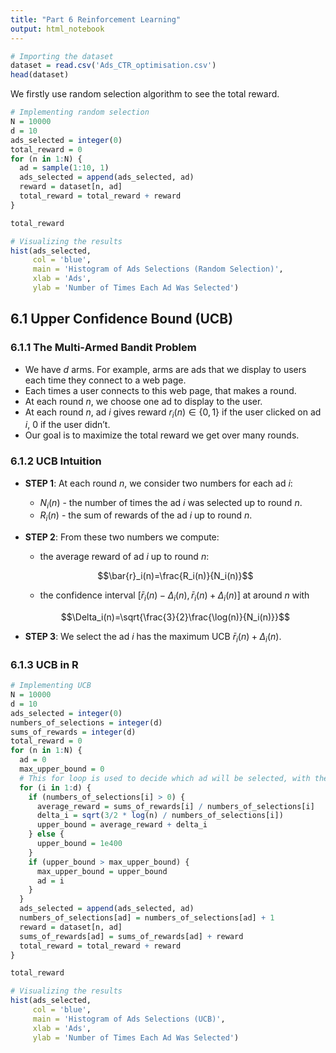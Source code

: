 ```yaml
---
title: "Part 6 Reinforcement Learning"
output: html_notebook
---
```


```r
# Importing the dataset
dataset = read.csv('Ads_CTR_optimisation.csv')
head(dataset)
```

We firstly use random selection algorithm to see the total reward.

```r
# Implementing random selection
N = 10000
d = 10
ads_selected = integer(0)
total_reward = 0
for (n in 1:N) {
  ad = sample(1:10, 1)
  ads_selected = append(ads_selected, ad)
  reward = dataset[n, ad]
  total_reward = total_reward + reward
}

total_reward
```

```r
# Visualizing the results
hist(ads_selected, 
     col = 'blue', 
     main = 'Histogram of Ads Selections (Random Selection)', 
     xlab = 'Ads', 
     ylab = 'Number of Times Each Ad Was Selected')
```

## 6.1 Upper Confidence Bound (UCB)
### 6.1.1 The Multi-Armed Bandit Problem
- We have $d$ arms. For example, arms are ads that we display to users each time they connect to a web page.
- Each times a user connects to this web page, that makes a round.
- At each round $n$, we choose one ad to display to the user.
- At each round $n$, ad $i$ gives reward $r_i(n)\in\{0,1\}$ if the user clicked on ad $i$, $0$ if the user didn't.
- Our goal is to maximize the total reward we get over many rounds.

### 6.1.2 UCB Intuition
- **STEP 1**: At each round $n$, we consider two numbers for each ad $i$:
    - $N_i(n)$ - the number of times the ad $i$ was selected up to round $n$.
    - $R_i(n)$ - the sum of rewards of the ad $i$ up to round $n$.


- **STEP 2**: From these two numbers we compute:
    - the average reward of ad $i$ up to round $n$:
    
    $$\bar{r}_i(n)=\frac{R_i(n)}{N_i(n)}$$
    
    - the confidence interval $[\bar{r}_i(n)-\Delta_i(n), \bar{r}_i(n)+\Delta_i(n)]$ at around $n$ with
    
    $$\Delta_i(n)=\sqrt{\frac{3}{2}\frac{\log(n)}{N_i(n)}}$$


- **STEP 3**: We select the ad $i$ has the maximum UCB $\bar{r}_i(n)+\Delta_i(n)$.

### 6.1.3 UCB in R
```r
# Implementing UCB
N = 10000
d = 10
ads_selected = integer(0)
numbers_of_selections = integer(d)
sums_of_rewards = integer(d)
total_reward = 0
for (n in 1:N) {
  ad = 0
  max_upper_bound = 0
  # This for loop is used to decide which ad will be selected, with the condition that each ad  # will be selected one by one in the first 10 round.
  for (i in 1:d) {
    if (numbers_of_selections[i] > 0) {
      average_reward = sums_of_rewards[i] / numbers_of_selections[i]
      delta_i = sqrt(3/2 * log(n) / numbers_of_selections[i])
      upper_bound = average_reward + delta_i
    } else {
      upper_bound = 1e400
    }
    if (upper_bound > max_upper_bound) {
      max_upper_bound = upper_bound
      ad = i
    }
  }
  ads_selected = append(ads_selected, ad)
  numbers_of_selections[ad] = numbers_of_selections[ad] + 1
  reward = dataset[n, ad]
  sums_of_rewards[ad] = sums_of_rewards[ad] + reward
  total_reward = total_reward + reward
}

total_reward
```

```r
# Visualizing the results
hist(ads_selected, 
     col = 'blue', 
     main = 'Histogram of Ads Selections (UCB)', 
     xlab = 'Ads', 
     ylab = 'Number of Times Each Ad Was Selected')
```